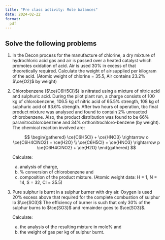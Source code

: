 ```yaml
---
title: "Pre class activity: Mole balances"
date: 2024-02-22
format:
  pdf
---
```


## Solve the following problems

1. In the Decon process for the manufacture of chlorine, a dry mixture of
   hydrochloric acid gas and air is passed over a heated catalyst which
   promotes oxidation of acid. Air is used 30% in excess of that theoretically
   required. Calculate the weight of air·supplied per kilogram of the acid.
   (Atomic weight of chlorine = 35.5, Air contains 23.2% $\ce{O2}$ by weight)

2. Chlorobenzene ($\ce{C6H5Cl}$) is nitrated using a mixture of nitric acid and
   sulphuric acid. During the pilot plant run, a charge consists of 100 kg of
   chlorobenzene, 106.5 kg of nitric acid of 65.5% strength, 108 kg of
   sulphuric acid of 93.6% strength. After two hours of operation, tbc final
   product mixture was analysed and found to contain 2% unreacted
   chlorobenzene. Also, the product distribution was found to be 66%
   paranitrocblorobenzene and 34% orthonitrochloro-benzene (by weight). The
   chemical reaction involved are:

   $$
    \begin{gathered}
    \ce{C6H5Cl} + \ce{HNO3} \rightarrow o \ce{C6H4ClNO2} + \ce{H2O}  \\
    \ce{C6H5Cl} + \ce{HNO3} \rightarrow p \ce{C6H4ClNO2} + \ce{H2O} 
    \end{gathered}
   $$

   Calculate: 
   (a) analysis of charge, 
   (b) % conversion of chlorobenzene and
   (c) composition of the product mixture. (Atomic weight data: H = 1, N = 14,
   S = 32, Cl = 35.5)

3. Pure sulphur is burnt in a sulphur burner with dry air. Oxygen is used 20%
   excess above that required for the complete combustion of sulphur lo $\ce{SO3}$ The
   efficiency of burner is such that only 30% of the sulphur burns to $\ce{SO3}$ and
   remainder goes to $\ce{SO3}$.

   Calculate: 
   (a) the analysis of the resulting mixture in mole% and 
   (b) the weight of gas per kg of sulphur burnt.


